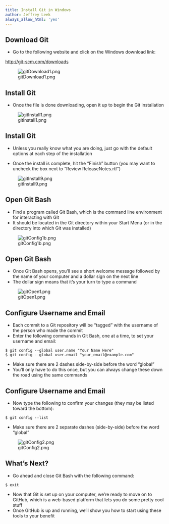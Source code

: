 ```yaml
---
title: Install Git in Windows
author: Jeffrey Leek
always_allow_html: 'yes'
---
```


## Download Git

* Go to the following website and click on the Windows download link:

[http://git-scm.com/downloads](http://git-scm.com/downloads)

![gitDownload1.png](../../assets/img/IntroToGit/gitDownload1.png)


## Install Git

* Once the file is done downloading, open it up to begin the Git installation

![gitInstall1.png](../../assets/img/IntroToGit/gitInstall1.png)


## Install Git

* Unless you really know what you are doing, just go with the default options at each step of the installation

* Once the install is complete, hit the "Finish" button (you may want to uncheck the box next to "Review ReleaseNotes.rtf")

![gitInstall9.png](../../assets/img/IntroToGit/gitInstall9.png)


## Open Git Bash

* Find a program called Git Bash, which is the command line environment for interacting with Git
* It should be located in the Git directory within your Start Menu (or in the directory into which Git was installed)

![gitConfig1b.png](../../assets/img/IntroToGit/gitConfig1b.png)


## Open Git Bash

* Once Git Bash opens, you'll see a short welcome message followed by the name of your computer and a dollar sign on the next line
* The dollar sign means that it's your turn to type a command

![gitOpen1.png](../../assets/img/IntroToGit/gitOpen1.png)


## Configure Username and Email

* Each commit to a Git repository will be "tagged" with the username of the person who made the commit
* Enter the following commands in Git Bash, one at a time, to set your username and email:

```
$ git config --global user.name "Your Name Here"
$ git config --global user.email "your_email@example.com"
```

* Make sure there are 2 dashes side-by-side before the word "global"
* You'll only have to do this once, but you can always change these down the road using the same commands


## Configure Username and Email

* Now type the following to confirm your changes (they may be listed toward the bottom):

```
$ git config --list
```

* Make sure there are 2 separate dashes (side-by-side) before the word "global"

![gitConfig2.png](../../assets/img/IntroToGit/gitConfig2.png)


## What's Next?

* Go ahead and close Git Bash with the following command:

```
$ exit
```

* Now that Git is set up on your computer, we're ready to move on to GitHub, which is a web-based platform that lets you do some pretty cool stuff
* Once GitHub is up and running, we'll show you how to start using these tools to your benefit
